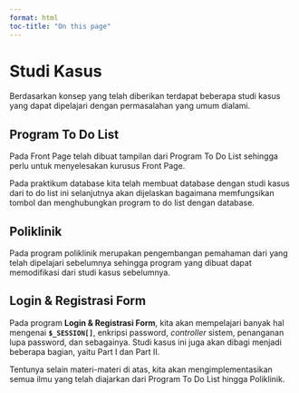 ```yaml
---
format: html
toc-title: "On this page"
---
```


# <b>Studi Kasus</b> {.unnumbered}

Berdasarkan konsep yang telah diberikan terdapat beberapa studi kasus yang dapat dipelajari dengan permasalahan yang umum dialami.

## Program To Do List

Pada Front Page telah dibuat tampilan dari Program To Do List sehingga perlu untuk menyelesakan kurusus Front Page.

Pada praktikum database kita telah membuat database dengan studi kasus dari to do list ini selanjutnya akan dijelaskan bagaimana memfungsikan tombol dan menghubungkan program to do list dengan database.

## Poliklinik

Pada program poliklinik merupakan pengembangan pemahaman dari yang telah dipelajari sebelumnya sehingga program yang dibuat dapat memodifikasi dari studi kasus sebelumnya.

## Login & Registrasi Form

Pada program <b>Login & Registrasi Form</b>, kita akan mempelajari banyak hal mengenai **`$_SESSION[]`**, enkripsi password, <i>controller</i> sistem, penanganan lupa password, dan sebagainya. Studi kasus ini juga akan dibagi menjadi beberapa bagian, yaitu Part I dan Part II.

Tentunya selain materi-materi di atas, kita akan mengimplementasikan semua ilmu yang telah diajarkan dari Program To Do List hingga Poliklinik.